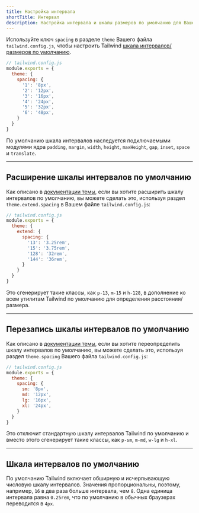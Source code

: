 ```yaml
---
title: Настройка интервала
shortTitle: Интервал
description: Настройка интервала и шкалы размеров по умолчанию для Вашего проекта.
---
```



Используйте ключ `spacing` в разделе `theme` Вашего файла `tailwind.config.js`, чтобы настроить Tailwind [шкала интервалов/размеров по умолчанию](#shkala-intervalov-po-umolchaniyu).

```js
// tailwind.config.js
module.exports = {
  theme: {
    spacing: {
      '1': '8px',
      '2': '12px',
      '3': '16px',
      '4': '24px',
      '5': '32px',
      '6': '48px',
    }
  }
}
```

По умолчанию шкала интервалов наследуется подключаемыми модулями ядра `padding`, `margin`, `width`, `height`, `maxHeight`, `gap`, `inset`, `space` и `translate`.

---

## Расширение шкалы интервалов по умолчанию


Как описано в [документации темы](/docs/theme#rasshirenie-temy-po-umolchaniyu), если вы хотите расширить шкалу интервалов по умолчанию, вы можете сделать это, используя раздел `theme.extend.spacing` в Вашем файле `tailwind.config.js`:

```js
// tailwind.config.js
module.exports = {
  theme: {
    extend: {
      spacing: {
        '13': '3.25rem',
        '15': '3.75rem',
        '128': '32rem',
        '144': '36rem',
      }
    }
  }
}
```

Это сгенерирует такие классы, как `p-13`, `m-15` и `h-128`, в дополнение ко всем утилитам Tailwind по умолчанию для определения расстояния/размера.

---

## Перезапись шкалы интервалов по умолчанию

Как описано в [документации темы](/docs/theme#zamena-temy-po-umolchaniyu), если вы хотите переопределить шкалу интервалов по умолчанию, вы можете сделать это, используя раздел `theme.spacing` Вашего файла `tailwind.config.js`:

```js
// tailwind.config.js
module.exports = {
  theme: {
    spacing: {
      sm: '8px',
      md: '12px',
      lg: '16px',
      xl: '24px',
    }
  }
}
```

Это отключит стандартную шкалу интервалов Tailwind по умолчанию и вместо этого сгенерирует такие классы, как `p-sm`, `m-md`, `w-lg` и `h-xl`.

---

## Шкала интервалов по умолчанию

По умолчанию Tailwind включает обширную и исчерпывающую числовую шкалу интервалов. Значения пропорциональны, поэтому, например, `16` в два раза больше интервала, чем `8`. Одна единица интервала равна `0.25rem`, что по умолчанию в обычных браузерах переводится в `4px`.

<SpacingScale />
